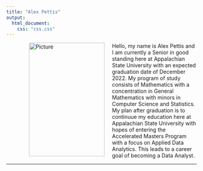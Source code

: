 ```yaml
---
title: "Alex Pettis"
output:
  html_document:
    css: "css.css"
---
```

<figure>
<img src="./Picture.jpg" alt="Picture" align="left" hspace="20" style="width:200px;height:300px;">
</figure>

Hello, my name is Alex Pettis and I am currently a Senior in good standing here at Appalachian State University with an expected graduation date of December 2022. My program of study consists of Mathematics with a concentration in General Mathematics with minors in Computer Science and Statistics. My plan after graduation is to continuue my education here at Appalachian State University with hopes of entering the Accelerated Masters Program with a focus on Applied Data Analytics. This leads to a career goal of becoming a Data Analyst.   


__________
